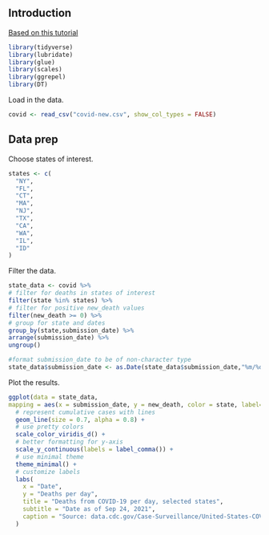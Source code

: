 


## Introduction

[Based on this tutorial](https://raw.githubusercontent.com/rstudio-education/datascience-box/master/course-materials/application-exercises/ae-01b-covid/covid.Rmd)


```r
library(tidyverse)
library(lubridate)
library(glue)
library(scales)
library(ggrepel)
library(DT)
```

Load in the data.

```r
covid <- read_csv("covid-new.csv", show_col_types = FALSE)
```


## Data prep

Choose states of interest.

```r
states <- c(
  "NY",
  "FL",
  "CT",
  "MA",
  "NJ",
  "TX",
  "CA",
  "WA",
  "IL",
  "ID"
)
```

Filter the data.

```r
state_data <- covid %>%
# filter for deaths in states of interest
filter(state %in% states) %>%
# filter for positive new_death values
filter(new_death >= 0) %>%
# group for state and dates
group_by(state,submission_date) %>%
arrange(submission_date) %>%
ungroup()

#format submission_date to be of non-character type
state_data$submission_date <- as.Date(state_data$submission_date,"%m/%d/%Y")
```

Plot the results.

```r

ggplot(data = state_data,
mapping = aes(x = submission_date, y = new_death, color = state, label=state, group=state)) +
  # represent cumulative cases with lines
  geom_line(size = 0.7, alpha = 0.8) +
  # use pretty colors
  scale_color_viridis_d() +
  # better formatting for y-axis
  scale_y_continuous(labels = label_comma()) +
  # use minimal theme
  theme_minimal() +
  # customize labels
  labs(
    x = "Date",
    y = "Deaths per day",
    title = "Deaths from COVID-19 per day, selected states",
    subtitle = "Date as of Sep 24, 2021",
    caption = "Source: data.cdc.gov/Case-Surveillance/United-States-COVID-19-Cases-and-Deaths-by-State-o/9mfq-cb36/data"
  )
```

